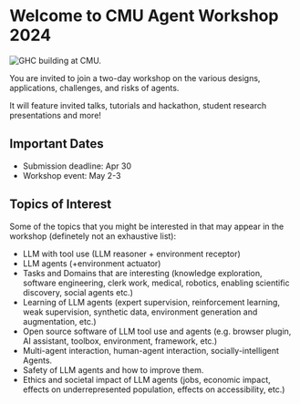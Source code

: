 

# Welcome to CMU Agent Workshop 2024

<Image src={cover} alt="GHC building at CMU."/>
 
You are invited to join a two-day workshop on the various designs, applications, challenges, and risks of agents.

It will feature invited talks, tutorials and hackathon, student research presentations and more!

## Important Dates
- Submission deadline: Apr 30
- Workshop event: May 2-3

## Topics of Interest
Some of the topics that you might be interested in that may appear in the workshop (definetely not an exhaustive list):

- LLM with tool use (LLM reasoner + environment receptor)
- LLM agents (+environment actuator)
- Tasks and Domains that are interesting (knowledge exploration, software engineering, clerk work, medical, robotics, enabling scientific discovery, social agents etc.)
- Learning of LLM agents (expert supervision, reinforcement learning, weak supervision, synthetic data, environment generation and augmentation, etc.)
- Open source software of LLM tool use and agents (e.g. browser plugin, AI assistant, toolbox, environment, framework, etc.)
- Multi-agent interaction, human-agent interaction, socially-intelligent Agents.
- Safety of LLM agents and how to improve them.
- Ethics and societal impact of LLM agents (jobs, economic impact, effects on underrepresented population, effects on accessibility, etc.)
